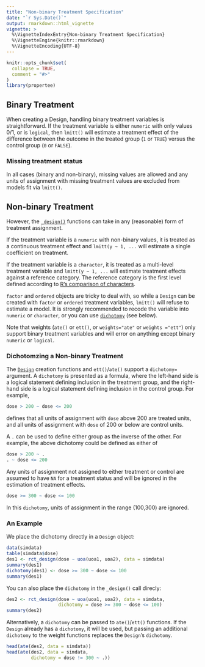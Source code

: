 ```yaml
---
title: "Non-binary Treatment Specification"
date: "`r Sys.Date()`"
output: rmarkdown::html_vignette
vignette: >
  %\VignetteIndexEntry{Non-binary Treatment Specification}
  %\VignetteEngine{knitr::rmarkdown}
  %\VignetteEncoding{UTF-8}
---
```


```r
knitr::opts_chunk$set(
  collapse = TRUE,
  comment = "#>"
)
library(propertee)
```

## Binary Treatment

When creating a Design, handling binary treatment variables is straightforward.
If the treatment variable is either `numeric` with only values 0/1, or is
`logical`, then `lmitt()` will estimate a treatment effect of the difference
between the outcome in the treated group (`1` or `TRUE`) versus the control
group (`0` or `FALSE`).

### Missing treatment status

In all cases (binary and non-binary), missing values are allowed and any units
of assignment with missing treatment values are excluded from models fit via
`lmitt()`.

## Non-binary Treatment

However, the [`_design()`](../reference/Design_objects.html) functions can take
in any (reasonable) form of treatment assignment.

If the treatment variable is a `numeric` with non-binary values, it is treated
as a continuous treatment effect and `lmitt(y ~ 1, ...` will estimate a single
coefficient on treatment.

If the treatment variable is a `character`, it is treated as a multi-level
treatment variable and `lmitt(y ~ 1, ...` will estimate treatment effects
against a reference category. The reference category is the first level defined
according to [R's comparison of characters](https://rdrr.io/r/base/Comparison.html).

`factor` and `ordered` objects are tricky to deal with, so while a `Design` can
be created with `factor` or `ordered` treatment variables, `lmitt()` will refuse
to estimate a model. It is strongly recommended to recode the variable into
`numeric` or `character`, or you can use
[`dichotomy`](#dichotomzing-a-non-binary-treatment) (see below).

Note that weights (`ate()` or `ett()`, or `weights="ate"` or `weights ="ett"`)
only support binary treatment variables and will error on anything except binary
`numeric` or `logical`.

### Dichotomzing a Non-binary Treatment

The [`Design`](../reference/Design_objects.html) creation functions and
`ett()`/`ate()` support a `dichotomy=` argument. A `dichotomy` is presented as a
formula, where the left-hand side is a logical statement defining inclusion in
the treatment group, and the right-hand side is a logical statement defining
inclusion in the control group. For example,

```r
dose > 200 ~ dose <= 200
```

defines that all units of assignment with `dose` above 200 are treated units,
and all units of assignment with `dose` of 200 or below are control units.

A `.` can be used to define either group as the inverse of the other. For
example, the above dichotomy could be defined as either of

```r
dose > 200 ~ .
. ~ dose <= 200
```

Any units of assignment not assigned to either treatment or control are assumed
to have `NA` for a treatment status and will be ignored in the estimation of
treatment effects.

```r
dose >= 300 ~ dose <= 100
```

In this `dichotomy`, units of assignment in the range (100,300) are ignored.

### An Example

We place the dichotomy directly in a `Design` object:

```r
data(simdata)
table(simdata$dose)
des1 <- rct_design(dose ~ uoa(uoa1, uoa2), data = simdata)
summary(des1)
dichotomy(des1) <- dose >= 300 ~ dose <= 100
summary(des1)
```

You can also place the `dichotomy` in the `_design()` call direcly:

```r
des2 <- rct_design(dose ~ uoa(uoa1, uoa2), data = simdata,
                   dichotomy = dose >= 300 ~ dose <= 100)
summary(des2)
```

Alternatively, a `dichotomy` can be passed to `ate()`/`ett()` functions. If the
`Design` already has a `dichotomy`, it will be used, but passing an additional
`dichotomy` to the weight functions replaces the `Design`'s `dichotomy`.

```r
head(ate(des2, data = simdata))
head(ate(des2, data = simdata,
         dichotomy = dose != 300 ~ .))
```
